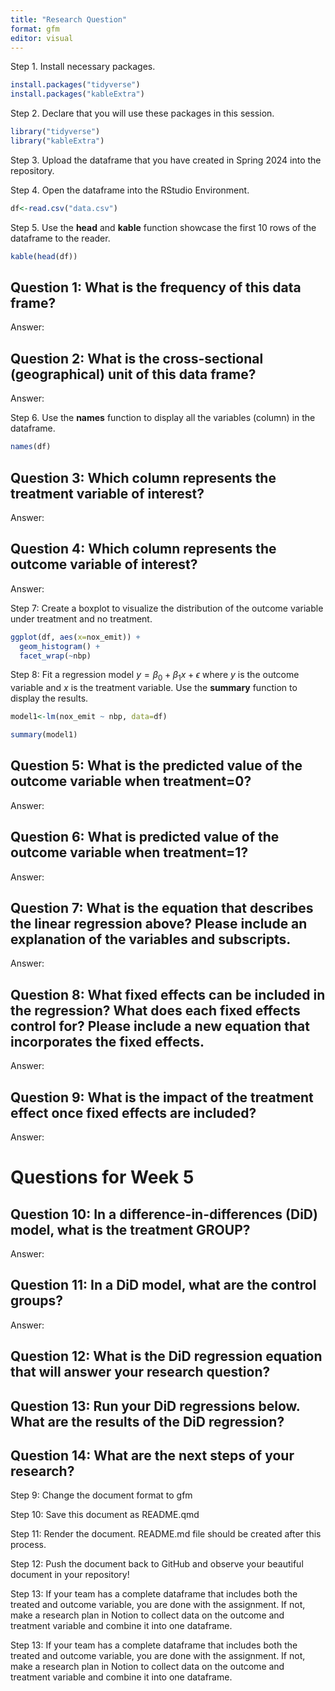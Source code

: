 ---
title: "Research Question"
format: gfm
editor: visual
---

Step 1. Install necessary packages.

```{r}
install.packages("tidyverse")
install.packages("kableExtra")
```

Step 2. Declare that you will use these packages in this session.

```{r}
library("tidyverse")
library("kableExtra")
```

Step 3. Upload the dataframe that you have created in Spring 2024 into the repository.

Step 4. Open the dataframe into the RStudio Environment.

```{r}
df<-read.csv("data.csv")
```

Step 5. Use the **head** and **kable** function showcase the first 10 rows of the dataframe to the reader.

```{r}
kable(head(df))
```

## Question 1: What is the frequency of this data frame?

Answer:

## Question 2: What is the cross-sectional (geographical) unit of this data frame?

Answer:

Step 6. Use the **names** function to display all the variables (column) in the dataframe.

```{r}
names(df)

```

## Question 3: Which column represents the treatment variable of interest?

Answer:

## Question 4: Which column represents the outcome variable of interest?

Answer:

Step 7: Create a boxplot to visualize the distribution of the outcome variable under treatment and no treatment.

```{r}
ggplot(df, aes(x=nox_emit)) +
  geom_histogram() +
  facet_wrap(~nbp)
```

Step 8: Fit a regression model $y=\beta_0 + \beta_1 x + \epsilon$ where $y$ is the outcome variable and $x$ is the treatment variable. Use the **summary** function to display the results.

```{r}
model1<-lm(nox_emit ~ nbp, data=df)

summary(model1)
```

## Question 5: What is the predicted value of the outcome variable when treatment=0?

Answer:

## Question 6: What is predicted value of the outcome variable when treatment=1?

Answer:

## Question 7: What is the equation that describes the linear regression above? Please include an explanation of the variables and subscripts.

Answer:

## Question 8: What fixed effects can be included in the regression? What does each fixed effects control for? Please include a new equation that incorporates the fixed effects.

Answer:

## Question 9: What is the impact of the treatment effect once fixed effects are included?

Answer:

# Questions for Week 5

## Question 10: In a difference-in-differences (DiD) model, what is the treatment GROUP?

Answer:

## Question 11: In a DiD model, what are the control groups?

Answer:

## Question 12: What is the DiD regression equation that will answer your research question?

## Question 13: Run your DiD regressions below. What are the results of the DiD regression?

## Question 14: What are the next steps of your research?

Step 9: Change the document format to gfm

Step 10: Save this document as README.qmd

Step 11: Render the document. README.md file should be created after this process.

Step 12: Push the document back to GitHub and observe your beautiful document in your repository!

Step 13: If your team has a complete dataframe that includes both the treated and outcome variable, you are done with the assignment. If not, make a research plan in Notion to collect data on the outcome and treatment variable and combine it into one dataframe.


Step 13: If your team has a complete dataframe that includes both the treated and outcome variable, you are done with the assignment. If not, make a research plan in Notion to collect data on the outcome and treatment variable and combine it into one dataframe.
